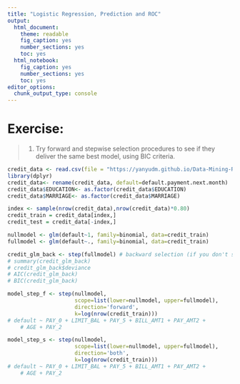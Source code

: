 ```yaml
---
title: "Logistic Regression, Prediction and ROC"
output: 
  html_document: 
    theme: readable
    fig_caption: yes
    number_sections: yes
    toc: yes
  html_notebook: 
    fig_caption: yes
    number_sections: yes
    toc: yes
editor_options: 
  chunk_output_type: console
---
```


# **Exercise:** 

> 1. Try forward and stepwise selection procedures to see if they deliver the same best model, using BIC criteria.

```r
credit_data <- read.csv(file = "https://yanyudm.github.io/Data-Mining-R/lecture/data/credit_default.csv", header=T)
library(dplyr)
credit_data<- rename(credit_data, default=default.payment.next.month)
credit_data$EDUCATION<- as.factor(credit_data$EDUCATION)
credit_data$MARRIAGE<- as.factor(credit_data$MARRIAGE)

index <- sample(nrow(credit_data),nrow(credit_data)*0.80)
credit_train = credit_data[index,]
credit_test = credit_data[-index,]

nullmodel <- glm(default~1, family=binomial, data=credit_train) 
fullmodel <- glm(default~., family=binomial, data=credit_train) 

credit_glm_back <- step(fullmodel) # backward selection (if you don't specify anything)
# summary(credit_glm_back)
# credit_glm_back$deviance
# AIC(credit_glm_back)
# BIC(credit_glm_back)

model_step_f <- step(nullmodel, 
                     scope=list(lower=nullmodel, upper=fullmodel), 
                     direction='forward',
                     k=log(nrow(credit_train)))
# default ~ PAY_0 + LIMIT_BAL + PAY_5 + BILL_AMT1 + PAY_AMT2 + 
    # AGE + PAY_2

model_step_s <- step(nullmodel, 
                     scope=list(lower=nullmodel, upper=fullmodel),
                     direction='both',
                     k=log(nrow(credit_train)))
# default ~ PAY_0 + LIMIT_BAL + PAY_5 + BILL_AMT1 + PAY_AMT2 + 
    # AGE + PAY_2

```